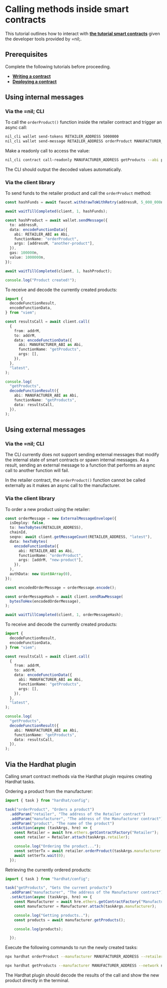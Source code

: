 
# Calling methods inside smart contracts

This tutorial outlines how to interact with [**the tutorial smart contracts**](./writing-a-contract) given the developer tools provided by =nil;.

## Prerequisites

Complete the following tutorials before proceeding.

* [**Writing a contract**](./writing-a-contract)
* [**Deploying a contract**](./deploying-a-contract)

## Using internal messages

### Via the =nil; CLI

To call the `orderProduct()` function inside the retailer contract and trigger an async call:

```bash
nil_cli wallet send-tokens RETAILER_ADDRESS 5000000
nil_cli wallet send-message RETAILER_ADDRESS orderProduct MANUFACTURER_ADDRESS new-product --abi path/to/Retailer.abi
```

Make a readonly call to access the value:

```bash
nil_cli contract call-readonly MANUFACTURER_ADDRESS getProducts --abi path/to/Manufacturer.abi
```

The CLI should output the decoded values automatically.

### Via the client library

To send funds to the retailer product and call the `orderProduct` method:

```ts showLineNumbers
const hashFunds = await faucet.withdrawToWithRetry(addressR, 5_000_000n);

await waitTillCompleted(client, 1, hashFunds);

const hashProduct = await wallet.sendMessage({
  to: addressR,
  data: encodeFunctionData({
    abi: RETAILER_ABI as Abi,
    functionName: "orderProduct",
    args: [addressM, "another-product"],
  }),
  gas: 100000n,
  value: 1000000n,
});

await waitTillCompleted(client, 1, hashProduct);

console.log("Product created!");
```

To receive and decode the currently created products:

```ts showLineNumbers
import {
  decodeFunctionResult,
  encodeFunctionData,
} from "viem";

const resultsCall = await client.call(
  {
    from: addrM,
    to: addrM,
    data: encodeFunctionData({
      abi: MANUFACTURER_ABI as Abi,
      functionName: "getProducts",
      args: [],
    }),
  },
  "latest",
);

console.log(
  "getProducts",
  decodeFunctionResult({
    abi: MANUFACTURER_ABI as Abi,
    functionName: "getProducts",
    data: resultsCall,
  }),
);
```

## Using external messages

### Via the =nil; CLI

The CLI currently does not support sending external messages that modify the internal state of smart contracts or spawn internal messages. As a result, sending an external message to a function that performs an async call to another function will fail. 

In the retailer contract, the `orderProduct()` function cannot be called externally as it makes an async call to the manufacturer.

### Via the client library

To order a new product using the retailer:

```ts showLineNumbers
const orderMessage = new ExternalMessageEnvelope({
  isDeploy: false,
  to: hexToBytes(RETAILER_ADDRESS),
  chainId,
  seqno: await client.getMessageCount(RETAILER_ADDRESS, "latest"),
  data: hexToBytes(
    encodeFunctionData({
      abi: RETAILER_ABI as Abi,
      functionName: "orderProduct",
      args: [addrM, "new-product"],
    }),
  ),
  authData: new Uint8Array(0),
});

const encodedOrderMessage = orderMessage.encode();

const orderMessageHash = await client.sendRawMessage(
  bytesToHex(encodedOrderMessage),
);

await waitTillCompleted(client, 1, orderMessageHash);
```

To receive and decode the currently created products:

```ts showLineNumbers
import {
  decodeFunctionResult,
  encodeFunctionData,
} from "viem";

const resultsCall = await client.call(
  {
    from: addrM,
    to: addrM,
    data: encodeFunctionData({
      abi: MANUFACTURER_ABI as Abi,
      functionName: "getProducts",
      args: [],
    }),
  },
  "latest",
);

console.log(
  "getProducts",
  decodeFunctionResult({
    abi: MANUFACTURER_ABI as Abi,
    functionName: "getProducts",
    data: resultsCall,
  }),
);
```

## Via the Hardhat plugin

Calling smart contract methods via the Hardhat plugin requires creating Hardhat tasks.

Ordering a product from the manufacturer:

```typescript showLineNumbers
import { task } from "hardhat/config";

task("orderProduct", "Orders a product")
  .addParam("retailer", "The address of the Retailer contract")
  .addParam("manufacturer", "The address of the Manufacturer contract")
  .addParam("product", "The name of the product")
  .setAction(async (taskArgs, hre) => {
    const Retailer = await hre.ethers.getContractFactory("Retailer");
    const retailer = Retailer.attach(taskArgs.retailer);

    console.log("Ordering the product...");
    const setterTx = await retailer.orderProduct(taskArgs.manufacturer, taskArgs.product);
    await setterTx.wait(0);
  });
```

Retrieving the currently ordered products:

```typescript showLineNumbers
import { task } from "hardhat/config";

task("getProducts", "Gets the current products")
  .addParam("manufacturer", "The address of the Manufacturer contract")
  .setAction(async (taskArgs, hre) => {
    const Manufacturer = await hre.ethers.getContractFactory("Manufacturer");
    const manufacturer = Manufacturer.attach(taskArgs.manufacturer);

    console.log("Getting products..");
    const products = await manufacturer.getProducts();

    console.log(products);

  });
```

Execute the following commands to run the newly created tasks:

```bash
npx hardhat orderProduct --manufacturer MANUFACTURER_ADDRESS --retailer RETAILER_ADDRESS --product PRODUCT_NAME --network nil
```

```bash
npx hardhat getProducts --manufacturer MANUFACTURER_ADDRESS --network nil
```

The Hardhat plugin should decode the results of the call and show the new product directly in the terminal.

